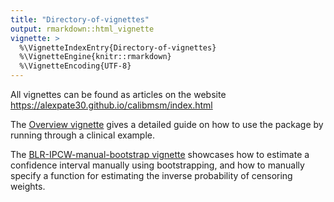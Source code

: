 ```yaml
---
title: "Directory-of-vignettes"
output: rmarkdown::html_vignette
vignette: >
  %\VignetteIndexEntry{Directory-of-vignettes}
  %\VignetteEngine{knitr::rmarkdown}
  %\VignetteEncoding{UTF-8}
---
```


All vignettes can be found as articles on the website [https://alexpate30.github.io/calibmsm/index.html](https://alexpate30.github.io/calibmsm/index.html)

The [Overview vignette](https://alexpate30.github.io/calibmsm/articles/overview.html) gives a detailed guide on how to use the package by running through a clinical example.

The [BLR-IPCW-manual-bootstrap vignette](https://alexpate30.github.io/calibmsm/articles/BLR-IPCW-manual-bootstrap.html) showcases how to estimate a confidence interval manually using bootstrapping, and how to manually specify a function for estimating the inverse probability of censoring weights.


